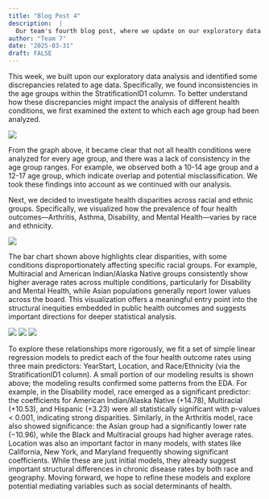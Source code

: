 ```yaml
---
title: "Blog Post 4"
description:  |
  Our team's fourth blog post, where we update on our exploratory data analysis.
author: "Team 7"
date: "2025-03-31"
draft: FALSE
---
```


This week, we built upon our exploratory data analysis and identified some discrepancies related to age data. Specifically, we found inconsistencies in the age groups within the StratificationID1 column. To better understand how these discrepancies might impact the analysis of different health conditions, we first examined the extent to which each age group had been analyzed.

![](../../images/age_prev.png)

From the graph above, it became clear that not all health conditions were analyzed for every age group, and there was a lack of consistency in the age group ranges. For example, we observed both a 10-14 age group and a 12-17 age group, which indicate overlap and potential misclassification. We took these findings into account as we continued with our analysis.


Next, we decided to investigate health disparities across racial and ethnic groups. Specifically, we visualized how the prevalence of four health outcomes—Arthritis, Asthma, Disability, and Mental Health—varies by race and ethnicity.

![](../../images/HealthOutcome_byRace.png)

The bar chart shown above highlights clear disparities, with some conditions disproportionately affecting specific racial groups. For example, Multiracial and American Indian/Alaska Native groups consistently show higher average rates across multiple conditions, particularly for Disability and Mental Health, while Asian populations generally report lower values across the board. This visualization offers a meaningful entry point into the structural inequities embedded in public health outcomes and suggests important directions for deeper statistical analysis.

![](../../images/lm_results_MentalHealth.png)
![](../../images/lm_results_Disability.png)
![](../../images/lm_results_Arthritis.png)

To explore these relationships more rigorously, we fit a set of simple linear regression models to predict each of the four health outcome rates using three main predictors: YearStart, Location, and Race/Ethnicity (via the StratificationID1 column). A small portion of our modeling results is shown above; the modeling results confirmed some patterns from the EDA. For example, in the Disability model, race emerged as a significant predictor: the coefficients for American Indian/Alaska Native (+14.78), Multiracial (+10.53), and Hispanic (+3.23) were all statistically significant with p-values < 0.001, indicating strong disparities. Similarly, in the Arthritis model, race also showed significance: the Asian group had a significantly lower rate (−10.96), while the Black and Multiracial groups had higher average rates. Location was also an important factor in many models, with states like California, New York, and Maryland frequently showing significant coefficients. While these are just initial models, they already suggest important structural differences in chronic disease rates by both race and geography. Moving forward, we hope to refine these models and explore potential mediating variables such as social determinants of health.

